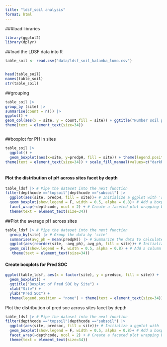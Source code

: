 ```yaml
---
title: "ldsf_soil analysis"
format: html
---
```

###load libraries

```r
library(ggplot2)
library(dplyr)

```



##load the LDSF data into R

```r
table_soil <- read.csv("data/ldsf_soil_kalamba_lumo.csv")


head(table_soil)
names(table_soil)
str(table_soil)
```
  
##grouping

```r
table_soil |>
group_by (site) |>
summarise(count = n()) |>
ggplot() +
geom_col(aes(x = site, y = count,fill = site)) + ggtitle("Number soil plots per site") + theme(legend.position = "false")+
theme(text = element_text(size=34))



```


##boxplot for PH in sites

```r
table_soil |> 
  ggplot() + 
  geom_boxplot(aes(x=site, y=predpH, fill = site)) + theme(legend.position = "false") +
theme(text = element_text(size=34)) + scale_fill_manual(values=c("darkblue", "darkred")) + ggtitle("pH values")+facet_wrap(~depthcode)
  
```


#### Plot the distribution of pH across sites facet by depth
```r
table_ldsf |> # Pipe the dataset into the next function
filter(depthcode =="topsoil"|depthcode =="subsoil") |>
  ggplot(aes(site, predpH, fill = site))+ # Initialize a ggplot with 'site' on the x-axis and 'predpH' on the y-axis, with 'site' as the fill color
  geom_boxplot(show.legend = F, width = 0.5, alpha = 0.8)+ # Add a boxplot geometry, hide the legend, set the box width, and adjust transparency
  facet_wrap(~depthcode, ncol = 2) + # Create a faceted plot wrapping by 'depthcode', with 2 columns per row
  theme(text = element_text(size=34))
```

##Plot the average pH across sites
```r
table_ldsf |> # Pipe the dataset into the next function
  group_by(site) |> # Group the data by 'site'
  summarise(avg_ph = mean(predpH)) |> # Summarize the data to calculate the average 'predpH' for each site
  ggplot(aes(reorder(site, -avg_ph), avg_ph, fill = site))+ # Initialize a ggplot with reordered 'site' on the x-axis and 'avg_ph' on the y-axis, with 'site' as the fill color
  geom_col(show.legend = F, width = 0.5, alpha = 0.8) + # Add a column geometry, hide the legend, set the column width, and adjust transparency
   theme(text = element_text(size=34))
```


#### Create boxplots for Pred SOC
```r
ggplot(table_ldsf, aes(x = factor(site), y = predsoc, fill = site)) +
  geom_boxplot() +
  ggtitle("Boxplot of Pred SOC by Site") +
  xlab("Site") +
  ylab("Pred SOC") +
  theme(legend.position = "none") + theme(text = element_text(size=34))


```

####### Plot the distribution of pred soc across sites facet by depth
```r
table_ldsf |> # Pipe the dataset into the next function
filter(depthcode =="topsoil"|depthcode =="subsoil") |>
  ggplot(aes(site, predsoc, fill = site))+ # Initialize a ggplot with 'site' on the x-axis and 'predpH' on the y-axis, with 'site' as the fill color
  geom_boxplot(show.legend = F, width = 0.5, alpha = 0.8)+ # Add a boxplot geometry, hide the legend, set the box width, and adjust transparency
  facet_wrap(~depthcode, ncol = 2) + # Create a faceted plot wrapping by 'depthcode', with 3 columns per row
  theme(text = element_text(size=34))
``` 